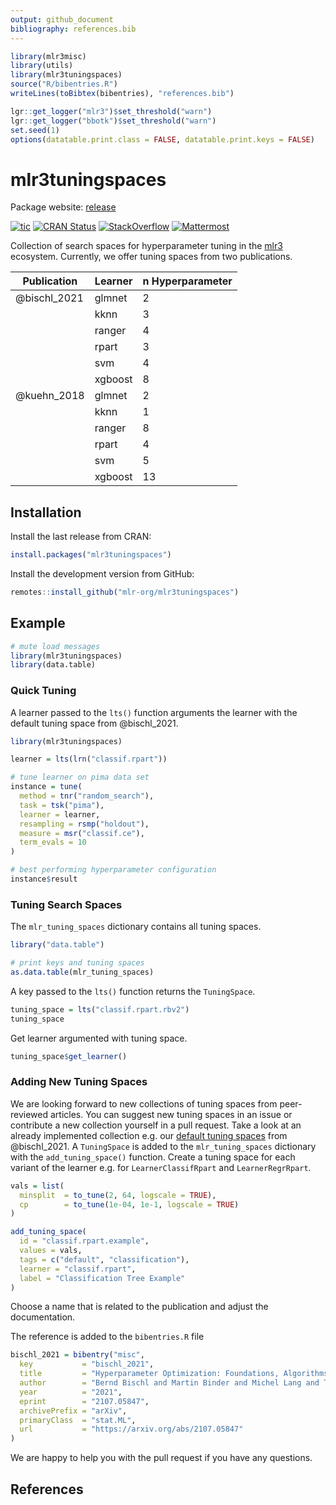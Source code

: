 ```yaml
---
output: github_document
bibliography: references.bib
---
```


```r
library(mlr3misc)
library(utils)
library(mlr3tuningspaces)
source("R/bibentries.R")
writeLines(toBibtex(bibentries), "references.bib")

lgr::get_logger("mlr3")$set_threshold("warn")
lgr::get_logger("bbotk")$set_threshold("warn")
set.seed(1)
options(datatable.print.class = FALSE, datatable.print.keys = FALSE)
```

# mlr3tuningspaces

Package website: [release](https://mlr3tuningspaces.mlr-org.com/)

<!-- badges: start -->
[![tic](https://github.com/mlr-org/mlr3tuningspaces/workflows/tic/badge.svg?branch=main)](https://github.com/mlr-org/mlr3tuningspaces/actions)
[![CRAN Status](https://www.r-pkg.org/badges/version-ago/mlr3tuningspaces)](https://cran.r-project.org/package=mlr3tuningspaces)
[![StackOverflow](https://img.shields.io/badge/stackoverflow-mlr3-orange.svg)](https://stackoverflow.com/questions/tagged/mlr3)
[![Mattermost](https://img.shields.io/badge/chat-mattermost-orange.svg)](https://lmmisld-lmu-stats-slds.srv.mwn.de/mlr_invite/)
<!-- badges: end -->

Collection of search spaces for hyperparameter tuning in the [mlr3](https://github.com/mlr-org/mlr3/) ecosystem.
Currently, we offer tuning spaces from two publications.

| Publication  | Learner | n Hyperparameter |
| ------------ | ------- | ---------------- |
| @bischl_2021 | glmnet  | 2                |
|              | kknn    | 3                |
|              | ranger  | 4                |
|              | rpart   | 3                |
|              | svm     | 4                |
|              | xgboost | 8                |
| @kuehn_2018  | glmnet  | 2                |
|              | kknn    | 1                |
|              | ranger  | 8                |
|              | rpart   | 4                |
|              | svm     | 5                |
|              | xgboost | 13               |

## Installation

Install the last release from CRAN:

```r
install.packages("mlr3tuningspaces")
```

Install the development version from GitHub:

```r
remotes::install_github("mlr-org/mlr3tuningspaces")
```

## Example

```r
# mute load messages
library(mlr3tuningspaces)
library(data.table)
```

### Quick Tuning

A learner passed to the `lts()` function arguments the learner with the default tuning space from @bischl_2021.

```r
library(mlr3tuningspaces)

learner = lts(lrn("classif.rpart"))

# tune learner on pima data set
instance = tune(
  method = tnr("random_search"),
  task = tsk("pima"),
  learner = learner,
  resampling = rsmp("holdout"),
  measure = msr("classif.ce"),
  term_evals = 10
)

# best performing hyperparameter configuration
instance$result
```

### Tuning Search Spaces

The `mlr_tuning_spaces` dictionary contains all tuning spaces.

```r
library("data.table")

# print keys and tuning spaces
as.data.table(mlr_tuning_spaces)
```

A key passed to the `lts()` function returns the `TuningSpace`.

```r
tuning_space = lts("classif.rpart.rbv2")
tuning_space
```

Get learner argumented with tuning space.

```r
tuning_space$get_learner()
```

### Adding New Tuning Spaces

We are looking forward to new collections of tuning spaces from peer-reviewed articles.
You can suggest new tuning spaces in an issue or contribute a new collection yourself in a pull request.
Take a look at an already implemented collection e.g. our [default tuning spaces](https://github.com/mlr-org/mlr3tuningspaces/blob/main/R/tuning_spaces_default.R) from @bischl_2021.
A `TuningSpace` is added to the ` mlr_tuning_spaces` dictionary with the  `add_tuning_space()` function.
Create a tuning space for each variant of the learner e.g. for `LearnerClassifRpart` and `LearnerRegrRpart`.

```r
vals = list(
  minsplit  = to_tune(2, 64, logscale = TRUE),
  cp        = to_tune(1e-04, 1e-1, logscale = TRUE)
)

add_tuning_space(
  id = "classif.rpart.example",
  values = vals,
  tags = c("default", "classification"),
  learner = "classif.rpart",
  label = "Classification Tree Example"
)
```

Choose a name that is related to the publication and adjust the documentation.

The reference is added to the `bibentries.R` file

```r
bischl_2021 = bibentry("misc",
  key           = "bischl_2021",
  title         = "Hyperparameter Optimization: Foundations, Algorithms, Best Practices and Open Challenges",
  author        = "Bernd Bischl and Martin Binder and Michel Lang and Tobias Pielok and Jakob Richter and Stefan Coors and Janek Thomas and Theresa Ullmann and Marc Becker and Anne-Laure Boulesteix and Difan Deng and Marius Lindauer",
  year          = "2021",
  eprint        = "2107.05847",
  archivePrefix = "arXiv",
  primaryClass  = "stat.ML",
  url           = "https://arxiv.org/abs/2107.05847"
)
```

We are happy to help you with the pull request if you have any questions.

## References
